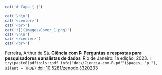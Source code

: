 
```{=latex}
\markboth{}{}
\par\noindent\rule{\textwidth}{0.05in}
```

```r

cat('# Capa {-}')

cat('\n\n')
cat('<center>')
cat('<br>')
cat('![](images/Cover_1.png)')
cat('\n\n')
cat('</center>')
cat('<br>')
```

<div class="boxBorder">

Ferreira, Arthur de Sá. **Ciência com R: Perguntas e respostas para pesquisadores e analistas de dados**. Rio de Janeiro: 1a edição, 2023. `r try(paste0(pdftools::pdf_info("docs/Ciencia-com-R.pdf")$pages, "p."), silent = TRUE)` [doi: 10.5281/zenodo.8320233](https://doi.org/10.5281/zenodo.8320233)

</div>
